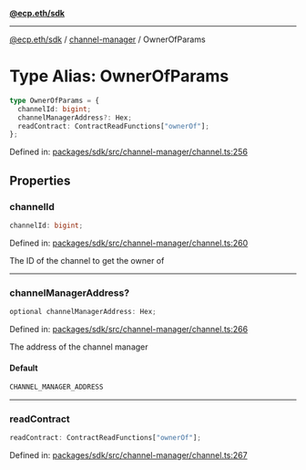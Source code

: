 [**@ecp.eth/sdk**](../../index.mdx)

***

[@ecp.eth/sdk](/sdk-reference/index.mdx) / [channel-manager](/sdk-reference/channel-manager/index.mdx) / OwnerOfParams

# Type Alias: OwnerOfParams

```ts
type OwnerOfParams = {
  channelId: bigint;
  channelManagerAddress?: Hex;
  readContract: ContractReadFunctions["ownerOf"];
};
```

Defined in: [packages/sdk/src/channel-manager/channel.ts:256](https://github.com/ecp-eth/comments-monorepo/blob/main/packages/sdk/src/channel-manager/channel.ts#L256)

## Properties

### channelId

```ts
channelId: bigint;
```

Defined in: [packages/sdk/src/channel-manager/channel.ts:260](https://github.com/ecp-eth/comments-monorepo/blob/main/packages/sdk/src/channel-manager/channel.ts#L260)

The ID of the channel to get the owner of

***

### channelManagerAddress?

```ts
optional channelManagerAddress: Hex;
```

Defined in: [packages/sdk/src/channel-manager/channel.ts:266](https://github.com/ecp-eth/comments-monorepo/blob/main/packages/sdk/src/channel-manager/channel.ts#L266)

The address of the channel manager

#### Default

```ts
CHANNEL_MANAGER_ADDRESS
```

***

### readContract

```ts
readContract: ContractReadFunctions["ownerOf"];
```

Defined in: [packages/sdk/src/channel-manager/channel.ts:267](https://github.com/ecp-eth/comments-monorepo/blob/main/packages/sdk/src/channel-manager/channel.ts#L267)

